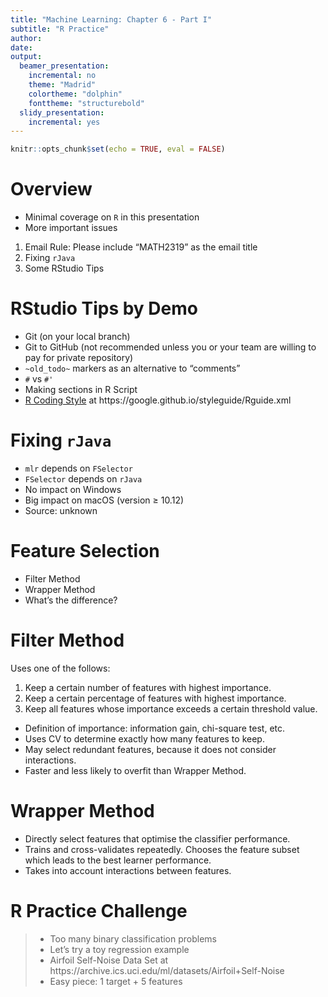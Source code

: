 ```yaml
---
title: "Machine Learning: Chapter 6 - Part I"
subtitle: "R Practice"
author:
date:
output:
  beamer_presentation:
    incremental: no
    theme: "Madrid"
    colortheme: "dolphin"
    fonttheme: "structurebold"
  slidy_presentation:
    incremental: yes
---
```


```r
knitr::opts_chunk$set(echo = TRUE, eval = FALSE)
```

# Overview

* Minimal coverage on `R` in this presentation
* More important issues

1. Email Rule: Please include "MATH2319" as the email title
2. Fixing `rJava`
3. Some RStudio Tips

# RStudio Tips by Demo

* Git (on your local branch)
* Git to GitHub (not recommended unless you or your team are willing to pay for private repository)
* `~old_todo~` markers as an alternative to "comments"
* `#` vs `#'`
* Making sections in R Script
* [R Coding Style](https://google.github.io/styleguide/Rguide.xml) at https://google.github.io/styleguide/Rguide.xml

# Fixing `rJava`

* `mlr` depends on `FSelector` 
* `FSelector` depends on `rJava`
* No impact on Windows
* Big impact on macOS (version $\geq$ 10.12)
* Source: unknown

# Feature Selection

* Filter Method
* Wrapper Method
* What's the difference?

# Filter Method

Uses one of the follows:

1. Keep a certain number of features with highest importance.
2. Keep a certain percentage of features with highest importance.
3. Keep all features whose importance exceeds a certain threshold value.

* Definition of importance: information gain, chi-square test, etc.
* Uses CV to determine exactly how many features to keep.
* May select redundant features, because it does not consider interactions.
* Faster and less likely to overfit than Wrapper Method.

# Wrapper Method

* Directly select features that optimise the classifier performance.
* Trains and cross-validates repeatedly. Chooses the feature subset which leads to the best learner performance.
* Takes into account interactions between features.


# R Practice Challenge

>- Too many binary classification problems
>- Let's try a toy regression example
>- Airfoil Self-Noise Data Set at https://archive.ics.uci.edu/ml/datasets/Airfoil+Self-Noise
>- Easy piece: 1 target + 5 features
